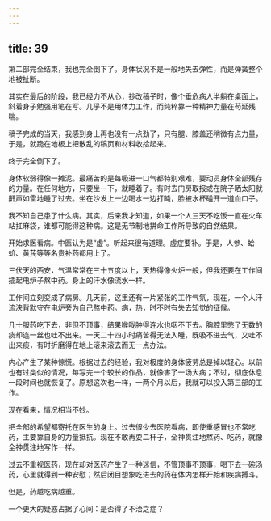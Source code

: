 ```yaml
---
---
---
```

title: 39
---




第二部完全结束，我也完全倒下了。身体状况不是一般地失去弹性，而是弹簧整个地被扯断。

其实在最后的阶段，我已经力不从心，抄改稿子时，像个垂危病人半躺在桌面上，斜着身子勉强用笔在写。几乎不是用体力工作，而纯粹靠一种精神力量在苟延残喘。

稿子完成的当天，我感到身上再也没有一点劲了，只有腿、膝盖还稍微有点力量，于是，就跪在地板上把散乱的稿页和材料收拾起来。

终于完全倒下了。

身体软弱得像一摊泥。最痛苦的是每吸进一口气都特别艰难，要动员身体全部残存的力量。在任何地方，只要坐一下，就睡着了。有时去门房取报或在院子晒太阳就鼾声如雷地睡了过去。坐在沙发上一边喝水一边打盹，脸被水杯碰开一道血口子。

我不知自己患了什么病。其实，后来我才知道，如果一个人三天不吃饭一直在火车站扛麻袋，谁都可能得这种病。这是无节制地拼命工作所导致的自然结果。

开始求医看病。中医认为是“虚”。听起来很有道理。虚症要补。于是，人参、蛤蚧、黄芪等等名贵补药都用上了。

三伏天的西安，气温常常在三十五度以上，天热得像火炉一般，但我还要在工作间插起电炉子熬中药。身上的汗水像流水一样。

工作间立刻变成了病房。几天前，这里还有一片紧张的工作气氛，现在，一个人汗流浃背默守在电炉旁为自己熬中药。病，热，时不时有失去知觉的征候。

几十服药吃下去，非但不顶事，结果喉咙肿得连水也咽不下去。胸腔里憋了无数的痰却连一丝也吐不出来。一天二十四小时痛苦得无法入睡，既吸不进去气，又吐不出来痰，有时折磨得在地上滚来滚去而无一点办法。

内心产生了某种惊慌。根据过去的经验，我对极度的身体疲劳总是掉以轻心。以前也有过类似的情况，每写完一个较长的作品，就像害了一场大病；不过，彻底休息一段时间也就恢复了。原想这次也一样，一两个月以后，我就可以投入第三部的工作。

现在看来，情况相当不妙。

把全部的希望都寄托在医生的身上。过去很少去医院看病，即使重感冒也不常吃药，主要靠自身的力量抵抗。现在不敢再耍二杆子，全神贯注地熬药、吃药，就像全神贯注地写作一样。

过去不重视医药，现在却对医药产生了一种迷信，不管顶事不顶事，喝下去一碗汤药，心里就得到一种安慰；然后闭目想象吃进去的药在体内怎样开始和疾病搏斗。

但是，药越吃病越重。

一个更大的疑惑占据了心间：是否得了不治之症？